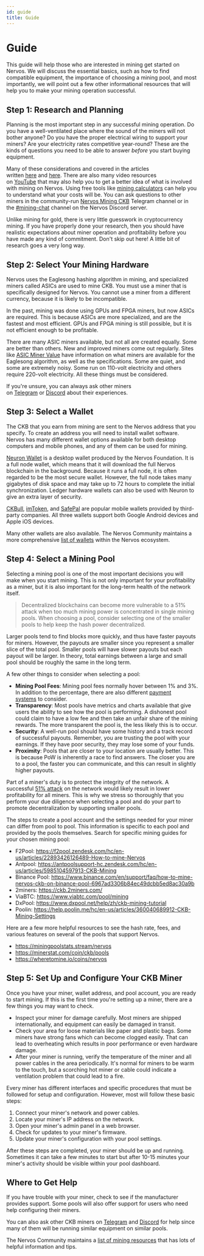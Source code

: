 ```yaml
---
id: guide
title: Guide
---
```


# Guide

This guide will help those who are interested in mining get started on Nervos. We will discuss the essential basics, such as how to find compatible equipment, the importance of choosing a mining pool, and most importantly, we will point out a few other informational resources that will help you to make your mining operation successful.

## Step 1: Research and Planning

Planning is the most important step in any successful mining operation. Do you have a well-ventilated place where the sound of the miners will not bother anyone? Do you have the proper electrical wiring to support your miners? Are your electricity rates competitive year-round? These are the kinds of questions you need to be able to answer *before* you start buying equipment.

Many of these considerations and covered in the articles written [here](https://www.cryptowendyo.com/should-i-start-mining-cryptocurrency/) and [here](https://www.cryptowendyo.com/should-i-start-mining-cryptocurrency-part-2/). There are also many video resources on [YouTube](https://www.youtube.com/results?search_query=nervos+mining) that may also help you to get a better idea of what is involved with mining on Nervos. Using free tools like [mining calculators](https://minerstat.com/algorithm/eaglesong) can help you to understand what your costs will be. You can ask questions to other miners in the community-run [Nervos Mining CKB](https://t.me/NervosMining) Telegram channel or in the [#mining-chat](https://discord.com/channels/657799690070523914/671647273603694625) channel on the Nervos Discord server.

Unlike mining for gold, there is very little guesswork in cryptocurrency mining. If you have properly done your research, then you should have realistic expectations about miner operation and profitability before you have made any kind of commitment. Don't skip out here! A little bit of research goes a very long way.

## Step 2: Select Your Mining Hardware

Nervos uses the Eaglesong hashing algorithm in mining, and specialized miners called ASICs are used to mine CKB. You must use a miner that is specifically designed for Nervos. You cannot use a miner from a different currency, because it is likely to be incompatible.

In the past, mining was done using GPUs and FPGA miners, but now ASICs are required. This is because ASICs are more specialized, and are the fastest and most efficient. GPUs and FPGA mining is still possible, but it is not efficient enough to be profitable.

There are many ASIC miners available, but not all are created equally. Some are better than others. New and improved miners come out regularly. Sites like [ASIC Miner Value](https://www.asicminervalue.com/efficiency/eaglesong) have information on what miners are available for the Eaglesong algorithm, as well as the specifications. Some are quiet, and some are extremely noisy. Some run on 110-volt electricity and others require 220-volt electricity. All these things must be considered.

If you're unsure, you can always ask other miners on [Telegram](https://t.me/NervosMining) or [Discord](https://discord.com/channels/657799690070523914/671647273603694625) about their experiences.

## Step 3: Select a Wallet

The CKB that you earn from mining are sent to the Nervos address that you specify. To create an address you will need to install wallet software. Nervos has many different wallet options available for both desktop computers and mobile phones, and any of them can be used for mining.

[Neuron Wallet](https://nervos-ckb-docs-git-v1-cryptape.vercel.app/docs/basics/guides/crypto%20wallets/neuron) is a desktop wallet produced by the Nervos Foundation. It is a full node wallet, which means that it will download the full Nervos blockchain in the background. Because it runs a full node, it is often regarded to be the most secure wallet. However, the full node takes many gigabytes of disk space and may take up to 72 hours to complete the initial synchronization. Ledger hardware wallets can also be used with Neuron to give an extra layer of security.

[CKBull](https://ckbull.app/), [imToken](https://nervos-ckb-docs-git-v1-cryptape.vercel.app/docs/basics/guides/crypto%20wallets/imToken), and [SafePal](https://nervos-ckb-docs-git-v1-cryptape.vercel.app/docs/basics/guides/crypto%20wallets/safepal) are popular mobile wallets provided by third-party companies. All three wallets support both Google Android devices and Apple iOS devices.

Many other wallets are also available. The Nervos Community maintains a more comprehensive [list of wallets](https://docs.nervos.org/docs/wallets/#ckb-wallet-options) within the Nervos ecosystem.

## Step 4: Select a Mining Pool

Selecting a mining pool is one of the most important decisions you will make when you start mining. This is not only important for your profitability as a miner, but it is also important for the long-term health of the network itself.

> Decentralized blockchains can become more vulnerable to a 51% attack when too much mining power is concentrated in single mining pools. When choosing a pool, consider selecting one of the smaller pools to help keep the hash power decentralized.
> 

Larger pools tend to find blocks more quickly, and thus have faster payouts for miners. However, the payouts are smaller since you represent a smaller slice of the total pool. Smaller pools will have slower payouts but each payout will be larger. In theory, total earnings between a large and small pool should be roughly the same in the long term.

A few other things to consider when selecting a pool:

- **Mining Pool Fees**: Mining pool fees normally hover between 1% and 3%. In addition to the percentage, there are also different [payment systems](https://medium.com/luxor/mining-pool-payment-methods-pps-vs-pplns-ac699f44149f) to consider.
- **Transparency**: Most pools have metrics and charts available that give users the ability to see how the pool is performing. A dishonest pool could claim to have a low fee and then take an unfair share of the mining rewards. The more transparent the pool is, the less likely this is to occur.
- **Security**: A well-run pool should have some history and a track record of successful payouts. Remember, you are trusting the pool with your earnings. If they have poor security, they may lose some of your funds.
- **Proximity**: Pools that are closer to your location are usually better. This is because PoW is inherently a race to find answers. The closer you are to a pool, the faster you can communicate, and this can result in slightly higher payouts.

Part of a miner's duty is to protect the integrity of the network. A successful [51% attack](https://99bitcoins.com/51-percent-attack/) on the network would likely result in lower profitability for all miners. This is why we stress so thoroughly that you perform your due diligence when selecting a pool and do your part to promote decentralization by supporting smaller pools.

The steps to create a pool account and the settings needed for your miner can differ from pool to pool. This information is specific to each pool and provided by the pools themselves. Search for specific mining guides for your chosen mining pool:

- F2Pool: https://f2pool.zendesk.com/hc/en-us/articles/22893426126489-How-to-mine-Nervos
- Antpool: https://antpoolsupport-hc.zendesk.com/hc/en-us/articles/5985104597913-CKB-Mining
- Binance Pool: https://www.binance.com/en/support/faq/how-to-mine-nervos-ckb-on-binance-pool-6967ad3306b84ec49dcbb5ed8ac30a9b
- 2miners: https://ckb.2miners.com/
- ViaBTC: https://www.viabtc.com/pool/mining
- DxPool: https://www.dxpool.net/help/zh/ckb-mining-tutorial
- Poolin: https://help.poolin.me/hc/en-us/articles/360040689912-CKB-Mining-Settings

Here are a few more helpful resources to see the hash rate, fees, and various features on several of the pools that support Nervos.

- https://miningpoolstats.stream/nervos
- https://minerstat.com/coin/ckb/pools
- https://wheretomine.io/coins/nervos

## Step 5: Set Up and Configure Your CKB Miner

Once you have your miner, wallet address, and pool account, you are ready to start mining. If this is the first time you're setting up a miner, there are a few things you may want to check.

- Inspect your miner for damage carefully. Most miners are shipped internationally, and equipment can easily be damaged in transit.
- Check your area for loose materials like paper and plastic bags. Some miners have strong fans which can become clogged easily. That can lead to overheating which results in poor performance or even hardware damage.
- After your miner is running, verify the temperature of the miner and all power cables in the area periodically. It's normal for miners to be warm to the touch, but a scorching hot miner or cable could indicate a ventilation problem that could lead to a fire.

Every miner has different interfaces and specific procedures that must be followed for setup and configuration. However, most will follow these basic steps:

1. Connect your miner's network and power cables.
2. Locate your miner's IP address on the network.
3. Open your miner's admin panel in a web browser.
4. Check for updates to your miner's firmware.
5. Update your miner's configuration with your pool settings.

After these steps are completed, your miner should be up and running. Sometimes it can take a few minutes to start but after 10-15 minutes your miner's activity should be visible within your pool dashboard.

## Where to Get Help

If you have trouble with your miner, check to see if the manufacturer provides support. Some pools will also offer support for users who need help configuring their miners. 

You can also ask other CKB miners on [Telegram](https://t.me/NervosMining) and [Discord](https://discord.com/channels/657799690070523914/671647273603694625) for help since many of them will be running similar equipment on similar pools.

The Nervos Community maintains a [list of mining resources](https://linktr.ee/CKBMining) that has lots of helpful information and tips.
